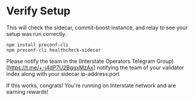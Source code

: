# Verify Setup
This will check the sidecar, commit-boost instance, and relay to see your setup was run correctly.

```
npm install preconf-cli
npm preconf-cli healthcheck-sidecar
```

Please notify the team in the  (Interstate Operators Telegram Group)[https://t.me/+-i4dP7U2BggxMzAx] notifying the team of your validator index along with your sidecar ip-address:port

If this works, congrats! You're running on Interstate network and are earning rewards!